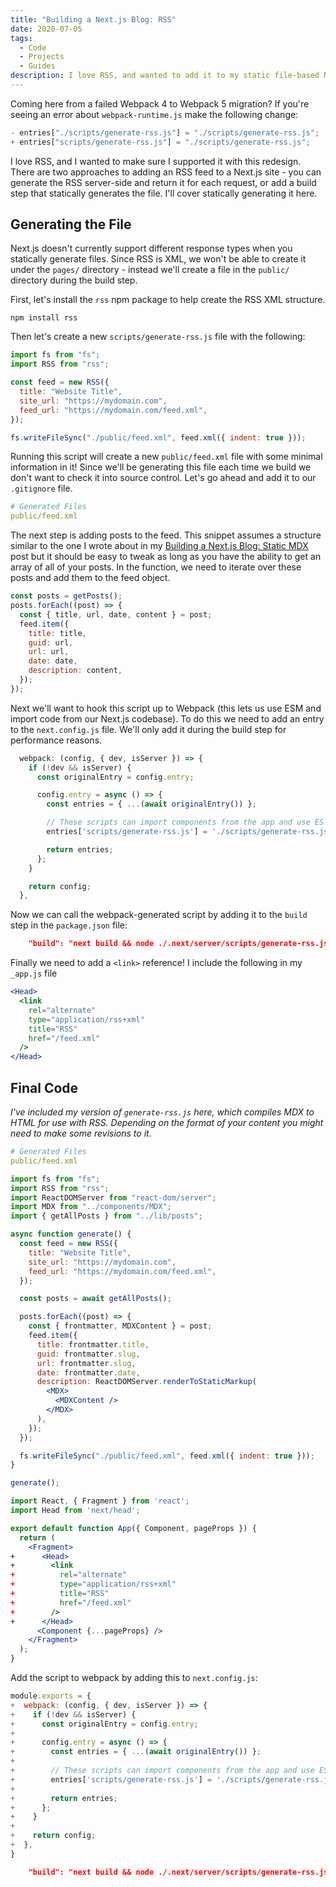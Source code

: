 ```yaml
---
title: "Building a Next.js Blog: RSS"
date: 2020-07-05
tags:
  - Code
  - Projects
  - Guides
description: I love RSS, and wanted to add it to my static file-based Next.js blog. This tutorial will walk you through how to add it to yours!
---
```


<Alert title="Webpack 5 Update">

Coming here from a failed Webpack 4 to Webpack 5 migration? If you're seeing an error about `webpack-runtime.js` make the following change:

```javascript file=next.config.js
- entries["./scripts/generate-rss.js"] = "./scripts/generate-rss.js";
+ entries["scripts/generate-rss.js"] = "./scripts/generate-rss.js";
```

</Alert>

I love RSS, and I wanted to make sure I supported it with this redesign. There are two approaches to adding an RSS feed to a Next.js site - you can generate the RSS server-side and return it for each request, or add a build step that statically generates the file. I'll cover statically generating it here.

## Generating the File

Next.js doesn't currently support different response types when you statically generate files. Since RSS is XML, we won't be able to create it under the `pages/` directory - instead we'll create a file in the `public/` directory during the build step.

First, let's install the `rss` npm package to help create the RSS XML structure.

```terminal
npm install rss
```

Then let's create a new `scripts/generate-rss.js` file with the following:

```jsx file=scripts/generate-rss.js copy
import fs from "fs";
import RSS from "rss";

const feed = new RSS({
  title: "Website Title",
  site_url: "https://mydomain.com",
  feed_url: "https://mydomain.com/feed.xml",
});

fs.writeFileSync("./public/feed.xml", feed.xml({ indent: true }));
```

Running this script will create a new `public/feed.xml` file with some minimal information in it! Since we'll be generating this file each time we build we don't want to check it into source control. Let's go ahead and add it to our `.gitignore` file.

```yaml
# Generated Files
public/feed.xml
```

The next step is adding posts to the feed. This snippet assumes a structure similar to the one I wrote about in my [Building a Next.js Blog: Static MDX](/blog/building-a-nextjs-blog-static-mdx) post but it should be easy to tweak as long as you have the ability to get an array of all of your posts. In the function, we need to iterate over these posts and add them to the feed object.

```javascript
const posts = getPosts();
posts.forEach((post) => {
  const { title, url, date, content } = post;
  feed.item({
    title: title,
    guid: url,
    url: url,
    date: date,
    description: content,
  });
});
```

Next we'll want to hook this script up to Webpack (this lets us use ESM and import code from our Next.js codebase). To do this we need to add an entry to the `next.config.js` file. We'll only add it during the build step for performance reasons.

```javascript file=next.config.js
  webpack: (config, { dev, isServer }) => {
    if (!dev && isServer) {
      const originalEntry = config.entry;

      config.entry = async () => {
        const entries = { ...(await originalEntry()) };

        // These scripts can import components from the app and use ES modules
        entries['scripts/generate-rss.js'] = './scripts/generate-rss.js';

        return entries;
      };
    }

    return config;
  },
```

Now we can call the webpack-generated script by adding it to the `build` step in the `package.json` file:

```json
    "build": "next build && node ./.next/server/scripts/generate-rss.js",
```

Finally we need to add a `<link>` reference! I include the following in my `_app.js` file

```jsx
<Head>
  <link
    rel="alternate"
    type="application/rss+xml"
    title="RSS"
    href="/feed.xml"
  />
</Head>
```

## Final Code

_I've included my version of `generate-rss.js` here, which compiles MDX to HTML for use with RSS. Depending on the format of your content you might need to make some revisions to it._

```yaml file=.gitignore
# Generated Files
public/feed.xml
```

```jsx file=scripts/generate-rss.js
import fs from "fs";
import RSS from "rss";
import ReactDOMServer from "react-dom/server";
import MDX from "../components/MDX";
import { getAllPosts } from "../lib/posts";

async function generate() {
  const feed = new RSS({
    title: "Website Title",
    site_url: "https://mydomain.com",
    feed_url: "https://mydomain.com/feed.xml",
  });

  const posts = await getAllPosts();

  posts.forEach((post) => {
    const { frontmatter, MDXContent } = post;
    feed.item({
      title: frontmatter.title,
      guid: frontmatter.slug,
      url: frontmatter.slug,
      date: frontmatter.date,
      description: ReactDOMServer.renderToStaticMarkup(
        <MDX>
          <MDXContent />
        </MDX>
      ),
    });
  });

  fs.writeFileSync("./public/feed.xml", feed.xml({ indent: true }));
}

generate();
```

```jsx file=_app.js
import React, { Fragment } from 'react';
import Head from 'next/head';

export default function App({ Component, pageProps }) {
  return (
    <Fragment>
+      <Head>
+        <link
+          rel="alternate"
+          type="application/rss+xml"
+          title="RSS"
+          href="/feed.xml"
+        />
+      </Head>
      <Component {...pageProps} />
    </Fragment>
  );
}
```

Add the script to webpack by adding this to `next.config.js`:

```javascript file=next.config.js
module.exports = {
+  webpack: (config, { dev, isServer }) => {
+    if (!dev && isServer) {
+      const originalEntry = config.entry;
+
+      config.entry = async () => {
+        const entries = { ...(await originalEntry()) };
+
+        // These scripts can import components from the app and use ES modules
+        entries['scripts/generate-rss.js'] = './scripts/generate-rss.js';
+
+        return entries;
+      };
+    }
+
+    return config;
+  },
}
```

```json file=package.json
    "build": "next build && node ./.next/server/scripts/generate-rss.js",
```
